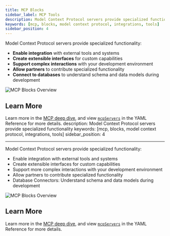 ```yaml
---
title: MCP Blocks
sidebar_label: MCP Tools
description: Model Context Protocol servers provide specialized functionality
keywords: [mcp, blocks, model context protocol, integrations, tools]
sidebar_position: 4
---
```


Model Context Protocol servers provide specialized functionality:

- **Enable integration** with external tools and systems
- **Create extensible interfaces** for custom capabilities
- **Support complex interactions** with your development environment
- **Allow partners** to contribute specialized functionality
- **Connect to databases** to understand schema and data models during development

![MCP Blocks Overview](/img/mcp-blocks-overview.png)

## Learn More

Learn more in the [MCP deep dive](../advanced/deep-dives/mcp.mdx), and view [`mcpServers`](../advanced/reference#mcpservers) in the YAML Reference for more details.
description: Model Context Protocol servers provide specialized functionality
keywords: [mcp, blocks, model context protocol, integrations, tools]
sidebar_position: 4

---

Model Context Protocol servers provide specialized functionality:

- Enable integration with external tools and systems
- Create extensible interfaces for custom capabilities
- Support more complex interactions with your development environment
- Allow partners to contribute specialized functionality
- Database Connectors: Understand schema and data models during development

![MCP Blocks Overview](/img/mcp-blocks-overview.png)

## Learn More

Learn more in the [MCP deep dive](../advanced/deep-dives/mcp.mdx), and view [`mcpServers`](../advanced/reference#mcpservers) in the YAML Reference for more details.
